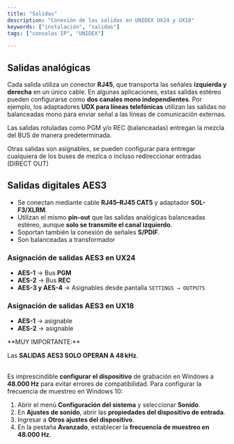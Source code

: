 ```yaml
---
title: "Salidas"
description: "Conexión de las salidas en UNIDEX UX24 y UX18"
keywords: ["instalación", "salidas"]
tags: ["consolas IP", "UNIDEX"]

---
```


## <Icon icon="arrow-left-from-line" iconType="solid" color="#00860b" size={22} />  Salidas analógicas

Cada salida utiliza un conector **RJ45**, que transporta las señales **izquierda y derecha** en un único cable. En algunas aplicaciones, estas salidas estéreo pueden configurarse como **dos canales mono independientes**. Por ejemplo, los adaptadores **UDX para líneas telefónicas** utilizan las salidas no balanceadas mono para enviar señal a las líneas de comunicación externas.

<Info>
  Las salidas rotuladas como PGM y/o REC (balanceadas) entregan la mezcla del BUS de manera predeterminada.

  Otras salidas son asignables, se pueden configurar para entregar cualquiera de los buses de mezlca o incluso redireccionar entradas (DIRECT OUT)
</Info>

## <Icon icon="arrow-left-from-line" iconType="solid" color="#00860b" size={22} />  Salidas digitales AES3

- Se conectan mediante cable **RJ45–RJ45 CAT5** y adaptador **SOL-F3/XLRM**.
- Utilizan el mismo **pin-out** que las salidas analógicas balanceadas estéreo, aunque **solo se transmite el canal izquierdo**.
- Soportan también la conexión de señales **S/PDIF**.
- Son balanceadas a transformador

### Asignación de salidas AES3 en UX24

- **AES-1** → Bus **PGM**
- **AES-2** → Bus **REC**
- **AES-3 y AES-4** → Asignables desde pantalla `SETTINGS → OUTPUTS`

### Asignación de salidas AES3 en UX18

- **AES-1** → asignable
- **AES-2** → asignable

<Warning>
  **MUY IMPORTANTE:** 

  Las **SALIDAS** **AES3 SOLO OPERAN A 48 kHz**.

  \
  Es imprescindible **configurar el dispositivo** de grabación en Windows a **48.000 Hz** para evitar errores de compatibilidad. Para configurar la frecuencia de muestreo en Windows 10:

  1. Abrir el menú **Configuración del sistema** y seleccionar **Sonido**.
  2. En **Ajustes de sonido**, abrir las **propiedades del dispositivo de entrada**.
  3. Ingresar a **Otros ajustes del dispositivo**.
  4. En la pestaña **Avanzado**, establecer la **frecuencia de muestreo en 48.000 Hz**.
</Warning>